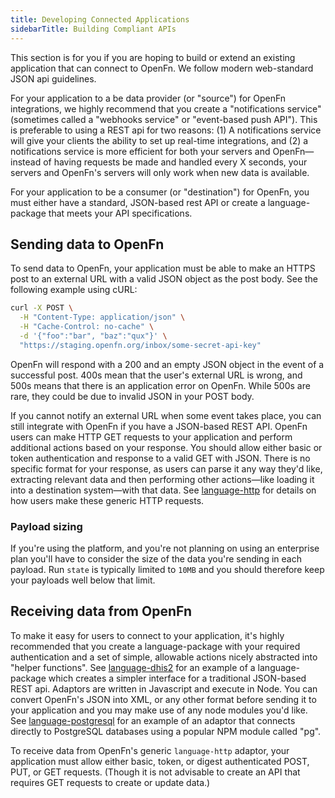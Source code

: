 ```yaml
---
title: Developing Connected Applications
sidebarTitle: Building Compliant APIs
---
```


This section is for you if you are hoping to build or extend an existing
application that can connect to OpenFn. We follow modern web-standard JSON api
guidelines.

For your application to a be data provider (or "source") for OpenFn
integrations, we highly recommend that you create a "notifications service"
(sometimes called a "webhooks service" or "event-based push API"). This is
preferable to using a REST api for two reasons: (1) A notifications service will
give your clients the ability to set up real-time integrations, and (2) a
notifications service is more efficient for both your servers and OpenFn—instead
of having requests be made and handled every X seconds, your servers and
OpenFn's servers will only work when new data is available.

For your application to be a consumer (or "destination") for OpenFn, you must
either have a standard, JSON-based rest API or create a language-package that
meets your API specifications.

## Sending data to OpenFn

To send data to OpenFn, your application must be able to make an HTTPS post to
an external URL with a valid JSON object as the post body. See the following
example using cURL:

```sh
curl -X POST \
  -H "Content-Type: application/json" \
  -H "Cache-Control: no-cache" \
  -d '{"foo":"bar", "baz":"qux"}' \
  "https://staging.openfn.org/inbox/some-secret-api-key"
```

OpenFn will respond with a 200 and an empty JSON object in the event of a
successful post. 400s mean that the user's external URL is wrong, and 500s means
that there is an application error on OpenFn. While 500s are rare, they could be
due to invalid JSON in your POST body.

If you cannot notify an external URL when some event takes place, you can still
integrate with OpenFn if you have a JSON-based REST API. OpenFn users can make
HTTP GET requests to your application and perform additional actions based on
your response. You should allow either basic or token authentication and
response to a valid GET with JSON. There is no specific format for your
response, as users can parse it any way they'd like, extracting relevant data
and then performing other actions—like loading it into a destination system—with
that data. See [language-http](https://www.github.com/openfn/language-http) for
details on how users make these generic HTTP requests.

### Payload sizing

If you're using the platform, and you're not planning on using an enterprise
plan you'll have to consider the size of the data you're sending in each
payload. Run `state` is typically limited to `10MB` and you should therefore
keep your payloads well below that limit.

## Receiving data from OpenFn

To make it easy for users to connect to your application, it's highly
recommended that you create a language-package with your required authentication
and a set of simple, allowable actions nicely abstracted into "helper
functions". See [language-dhis2](https://www.github.com/openfn/language-dhis2)
for an example of a language-package which creates a simpler interface for a
traditional JSON-based REST api. Adaptors are written in Javascript and execute
in Node. You can convert OpenFn's JSON into XML, or any other format before
sending it to your application and you may make use of any node modules you'd
like. See
[language-postgresql](https://www.github.com/openfn/language-postgresql) for an
example of an adaptor that connects directly to PostgreSQL databases using a
popular NPM module called "pg".

To receive data from OpenFn's generic `language-http` adaptor, your application
must allow either basic, token, or digest authenticated POST, PUT, or GET
requests. (Though it is not advisable to create an API that requires GET
requests to create or update data.)
